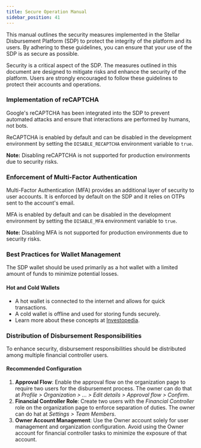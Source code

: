 ```yaml
---
title: Secure Operation Manual
sidebar_position: 41
---
```


This manual outlines the security measures implemented in the Stellar Disbursement Platform (SDP) to protect the integrity of the platform and its users. By adhering to these guidelines, you can ensure that your use of the SDP is as secure as possible.

Security is a critical aspect of the SDP. The measures outlined in this document are designed to mitigate risks and enhance the security of the platform. Users are strongly encouraged to follow these guidelines to protect their accounts and operations.

### Implementation of reCAPTCHA

Google's reCAPTCHA has been integrated into the SDP to prevent automated attacks and ensure that interactions are performed by humans, not bots.

ReCAPTCHA is enabled by default and can be disabled in the development environment by setting the `DISABLE_RECAPTCHA` environment variable to `true`.

**Note:** Disabling reCAPTCHA is not supported for production environments due to security risks.

### Enforcement of Multi-Factor Authentication

Multi-Factor Authentication (MFA) provides an additional layer of security to user accounts. It is enforced by default on the SDP and it relies on OTPs sent to the account's email.

MFA is enabled by default and can be disabled in the development environment by setting the `DISABLE_MFA` environment variable to `true`.

**Note:** Disabling MFA is not supported for production environments due to security risks.

### Best Practices for Wallet Management

The SDP wallet should be used primarily as a hot wallet with a limited amount of funds to minimize potential losses.

#### Hot and Cold Wallets

- A hot wallet is connected to the internet and allows for quick transactions.
- A cold wallet is offline and used for storing funds securely.
- Learn more about these concepts at [Investopedia](https://www.investopedia.com/hot-wallet-vs-cold-wallet-7098461).

### Distribution of Disbursement Responsibilities

To enhance security, disbursement responsibilities should be distributed among multiple financial controller users.

#### Recommended Configuration

1. **Approval Flow**: Enable the approval flow on the organization page to require two users for the disbursement process. The owner can do that at *Profile > Organization > ... > Edit details > Approval flow > Confirm*.
2. **Financial Controller Role**: Create two users with the *Financial Controller* role on the organization page to enforce separation of duties. The owner can do hat at *Settings > Team Members*.
3. **Owner Account Management**: Use the Owner account solely for user management and organization configuration. Avoid using the Owner account for financial controller tasks to minimize the exposure of that account.